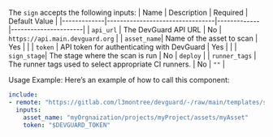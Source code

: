 
<Sign />

The `sign` accepts the following inputs:
| Name        | Description                     | Required     | Default Value        |
|-------------|---------------------------------|-------------|----------------------|
| `api_url`   | The DevGuard API URL             | No           |       `https://api.main.devguard.org`     |
| `asset_name`| Name of the asset to scan                    |      Yes  |      |
| `token`     | API token for authenticating with DevGuard   |      Yes   |      |
| `sign_stage`| The stage where the scan is run      | No       |     `deploy`     |
| `runner_tags` | The runner tags used to select appropriate CI runners.   | No  | `""` |

Usage Example:
Here’s an example of how to call this component:
```yaml copy
include:
- remote: "https://gitlab.com/l3montree/devguard/-/raw/main/templates/sign.yml"
  inputs:
    asset_name: "myOrgnaization/projects/myProject/assets/myAsset"
    token: "$DEVGUARD_TOKEN"
```